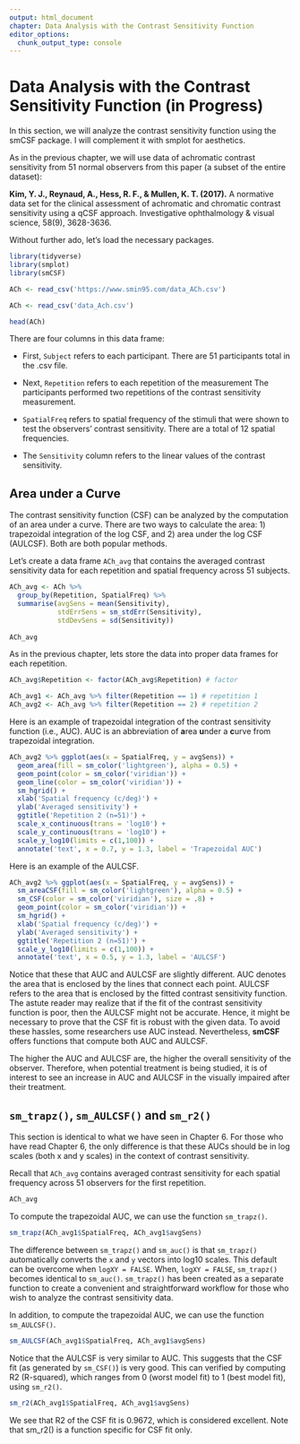```yaml
---
output: html_document
chapter: Data Analysis with the Contrast Sensitivity Function 
editor_options:
  chunk_output_type: console
---
```


# Data Analysis with the Contrast Sensitivity Function (in Progress)

In this section, we will analyze the contrast sensitivity function using the smCSF package. I will complement it with smplot for aesthetics.

As in the previous chapter, we will use data of achromatic contrast sensitivity from 51 normal observers from this paper (a subset of the entire dataset):

**Kim, Y. J., Reynaud, A., Hess, R. F., & Mullen, K. T. (2017).** A normative data set for the clinical assessment of achromatic and chromatic contrast sensitivity using a qCSF approach. Investigative ophthalmology & visual science, 58(9), 3628-3636.

Without further ado, let’s load the necessary packages.

```r
library(tidyverse)
library(smplot)
library(smCSF)
```

```r
ACh <- read_csv('https://www.smin95.com/data_ACh.csv')
```

```r
ACh <- read_csv('data_Ach.csv')
```

```r
head(ACh)
```

There are four columns in this data frame:

- First, `Subject` refers to each participant. There are 51 participants total in the .csv file.

- Next, `Repetition` refers to each repetition of the measurement The participants performed two repetitions of the contrast sensitivity measurement.

- `SpatialFreq` refers to spatial frequency of the stimuli that were shown to test the observers' contrast sensitivity. There are a total of 12 spatial frequencies.

- The `Sensitivity` column refers to the linear values of the contrast sensitivity.

## Area under a Curve

The contrast sensitivity function (CSF) can be analyzed by the computation of an area under a curve. There are two ways to calculate the area: 1) trapezoidal integration of the log CSF, and 2) area under the log CSF (AULCSF). Both are both popular methods.

Let’s create a data frame `ACh_avg` that contains the averaged contrast sensitivity data for each repetition and spatial frequency across 51 subjects.

```r
ACh_avg <- ACh %>% 
  group_by(Repetition, SpatialFreq) %>%
  summarise(avgSens = mean(Sensitivity),
            stdErrSens = sm_stdErr(Sensitivity),
            stdDevSens = sd(Sensitivity))
  
ACh_avg
```

As in the previous chapter, lets store the data into proper data frames for each repetition.

```r
ACh_avg$Repetition <- factor(ACh_avg$Repetition) # factor

ACh_avg1 <- ACh_avg %>% filter(Repetition == 1) # repetition 1
ACh_avg2 <- ACh_avg %>% filter(Repetition == 2) # repetition 2
```

Here is an example of trapezoidal integration of the contrast sensitivity function (i.e., AUC). AUC is an abbreviation of **a**rea **u**nder a **c**urve from trapezoidal integration.

```r
ACh_avg2 %>% ggplot(aes(x = SpatialFreq, y = avgSens)) +
  geom_area(fill = sm_color('lightgreen'), alpha = 0.5) +
  geom_point(color = sm_color('viridian')) +
  geom_line(color = sm_color('viridian')) +
  sm_hgrid() +
  xlab('Spatial frequency (c/deg)') +
  ylab('Averaged sensitivity') +
  ggtitle('Repetition 2 (n=51)') +
  scale_x_continuous(trans = 'log10') +
  scale_y_continuous(trans = 'log10') +
  scale_y_log10(limits = c(1,100)) +
  annotate('text', x = 0.7, y = 1.3, label = 'Trapezoidal AUC')
```

Here is an example of the AULCSF.

```r
ACh_avg2 %>% ggplot(aes(x = SpatialFreq, y = avgSens)) +
  sm_areaCSF(fill = sm_color('lightgreen'), alpha = 0.5) +
  sm_CSF(color = sm_color('viridian'), size = .8) +
  geom_point(color = sm_color('viridian')) +
  sm_hgrid() +
  xlab('Spatial frequency (c/deg)') +
  ylab('Averaged sensitivity') +
  ggtitle('Repetition 2 (n=51)') +
  scale_y_log10(limits = c(1,100)) +
  annotate('text', x = 0.5, y = 1.3, label = 'AULCSF')
```

Notice that these that AUC and AULCSF are slightly different. AUC denotes the area that is enclosed by the lines that connect each point. AULCSF refers to the area that is enclosed by the fitted contrast sensitivity function. The astute reader may realize that if the fit of the contrast sensitivity function is poor, then the AULCSF might not be accurate. Hence, it might be necessary to prove that the CSF fit is robust with the given data. To avoid these hassles, some researchers use AUC instead. Nevertheless, **smCSF** offers functions that compute both AUC and AULCSF.

The higher the AUC and AULCSF are, the higher the overall sensitivity of the observer. Therefore, when potential treatment is being studied, it is of interest to see an increase in AUC and AULCSF in the visually impaired after their treatment.

## `sm_trapz()`, `sm_AULCSF()` and `sm_r2()`

This section is identical to what we have seen in Chapter 6. For those who have read Chapter 6, the only difference is that these AUCs should be in log scales (both x and y scales) in the context of contrast sensitivity.

Recall that `ACh_avg` contains averaged contrast sensitivity for each spatial frequency across 51 observers for the first repetition.

```r
ACh_avg 
```

To compute the trapezoidal AUC, we can use the function `sm_trapz()`.

```r
sm_trapz(ACh_avg1$SpatialFreq, ACh_avg1$avgSens)
```

The difference between `sm_trapz()` and `sm_auc()` is that `sm_trapz()` automatically converts the `x` and `y` vectors into log10 scales. This default can be overcome when `logXY = FALSE`. When, `logXY = FALSE`, `sm_trapz()` becomes identical to `sm_auc()`. `sm_trapz()` has been created as a separate function to create a convenient and straightforward workflow for those who wish to analyze the contrast sensitivity data.

In addition, to compute the trapezoidal AUC, we can use the function `sm_AULCSF()`.

```r
sm_AULCSF(ACh_avg1$SpatialFreq, ACh_avg1$avgSens)
```

Notice that the AULCSF is very similar to AUC. This suggests that the CSF fit (as generated by `sm_CSF()`) is very good. This can verified by computing R2 (R-squared), which ranges from 0 (worst model fit) to 1 (best model fit), using `sm_r2()`.

```r
sm_r2(ACh_avg1$SpatialFreq, ACh_avg1$avgSens)
```

We see that R2 of the CSF fit is 0.9672, which is considered excellent. Note that sm_r2() is a function specific for CSF fit only.